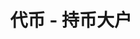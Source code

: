 ---
title: '代币 - 持币大户'
openapi: '/cn/api-reference/openapi-cn.json GET /token/v1/{chain}/{tokenAddress}/topHolders'
---